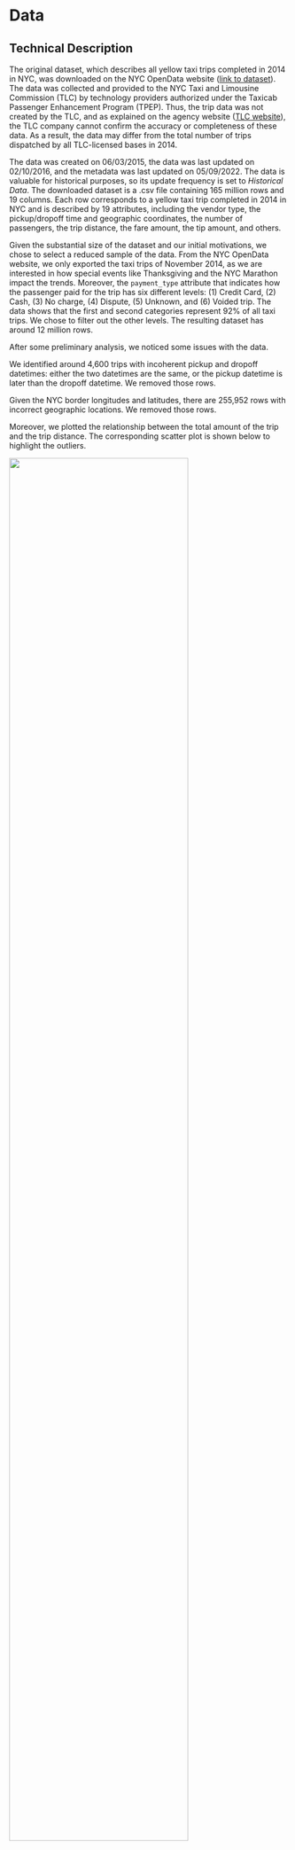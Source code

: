 # Data

## Technical Description

The original dataset, which describes all yellow taxi trips completed in 2014 in NYC, was downloaded on the NYC OpenData website ([link to dataset](https://data.cityofnewyork.us/Transportation/2014-Yellow-Taxi-Trip-Data/gkne-dk5s)). The data was collected and provided to the NYC Taxi and Limousine Commission (TLC) by technology providers authorized under the Taxicab Passenger Enhancement Program (TPEP). Thus, the trip data was not created by the TLC, and as explained on the agency website ([TLC website](https://www.nyc.gov/site/tlc/about/tlc-trip-record-data.page)), the TLC company cannot confirm the accuracy or completeness of these data. As a result, the data may differ from the total number of trips dispatched by all TLC-licensed bases in 2014.

The data was created on 06/03/2015, the data was last updated on 02/10/2016, and the metadata was last updated on 05/09/2022. The data is valuable for historical purposes, so its update frequency is set to *Historical Data*. The downloaded dataset is a .csv file containing 165 million rows and 19 columns. Each row corresponds to a yellow taxi trip completed in 2014 in NYC and is described by 19 attributes, including the vendor type, the pickup/dropoff time and geographic coordinates, the number of passengers, the trip distance, the fare amount, the tip amount, and others.

Given the substantial size of the dataset and our initial motivations, we chose to select a reduced sample of the data. From the NYC OpenData website, we only exported the taxi trips of November 2014, as we are interested in how special events like Thanksgiving and the NYC Marathon impact the trends. Moreover, the `payment_type` attribute that indicates how the passenger paid for the trip has six different levels: (1) Credit Card, (2) Cash, (3) No charge, (4) Dispute, (5) Unknown, and (6) Voided trip. The data shows that the first and second categories represent 92\% of all taxi trips. We chose to filter out the other levels. The resulting dataset has around 12 million rows. 

After some preliminary analysis, we noticed some issues with the data. 

We identified around 4,600 trips with incoherent pickup and dropoff datetimes: either the two datetimes are the same, or the pickup datetime is later than the dropoff datetime. We removed those rows.

Given the NYC border longitudes and latitudes, there are 255,952 rows with incorrect geographic locations. We removed those rows.

Moreover, we plotted the relationship between the total amount of the trip and the trip distance. The corresponding scatter plot is shown below to highlight the outliers.

![](C:/Users/lisag/OneDrive/Bureau/Coursework/Fall 2023/EDAV/homework/project/outliers2.png){width=80%}


```r
library(tidyverse)
library(data.table)
library(ggplot2)
library("ggplot2")
library("tidyverse")
library("ggmap")
library("osmdata")
library(lubridate)

# Install and load necessary libraries
# install.packages("tidyverse")

Sys.setlocale("LC_TIME", "en_US.UTF-8")

data = fread('C:/Users/lisag/OneDrive/Bureau/Coursework/Fall 2023/EDAV/homework/project/nyc_taxi_data_november.csv')

data <- select(data, -V1)
```

First, we noticed on the above plot that there are around 70,000 zero-distance rides. The pickup and dropoff geographic coordinates are roughly the same, while the total amount is non-zero and has to be at least 2.50\$: the initial charge fare amount for yellow taxis equals 2.50\$. We could infer that the dropoff location could not be tracked or that the trip was canceled. For our analysis, we removed those rows.

```r
head(data[data$trip_distance == 0])
```

Second, we noticed rides with large distances and very low total fare amounts. As seen on the scatter plot, we can discard rides with more than 25 miles trip distances and close-to-zero trip total amounts. We don't have enough information for other data points to decide whether they are outliers or not, so we chose to keep those observations.

We also observe that more than 1,500 trips involved 0 passengers. We chose to remove those rows as well.
 

## Research Plan

The 19 attributes contained in the dataset with new variables will help us answer the research questions from the introduction. New variables include:

* trip duration in minutes (using pickup datatime and dropoff datetime columns)

* month, weekdays, hour of the day (using pickup datatime column)

* period of the day (using pickup datetime column)

* fare amount per mile in dollars/mile (using fare amount and trip distance columns)

We have at our disposal all the taxi trips in 2014 as well as the pickup times in datetime format. Using `lubridate` package, we are able to retrieve the month, day of the month, weekday, and hour of the pickup/dropoff datetimes. Those new columns are helpful to visualize the trends throughout different time scales. In particular, we may visualize the trend in the number of trips by day in November and identify whether weekends, holidays, or special events like the NYC Marathon may impact the number of trips.

Given the geographic coordinates (longitude and latitude) of pickup and dropoff locations, we are able to map the taxi trips. In particular, we may visualize the most and least busy pickup/dropoff locations on a NYC map. The datetime will also allow us to visualize how holidays and special events may impact the pickup/dropoff location distribution in the city. It would be interesting to visualize the business working hours by mapping the number of pickups/dropoffs between different periods of the day for a given location like the Financial District or World Trade Center Area.

Using the `fare_amount` attribute, we can visualize the overall distribution of the taxi fares across the different periods of the day and days of the week. Comparing the results for holidays and the results for usual days, we can determine whether the fares increase or decrease. It would be interesting to combine this attribute with the trip distance or the trip duration to identify whether there is a correlation between these variables.

Similarly, with the `tip_amount` column, we can study the tipping trend across different periods of the day and different days of the week. We can check if special events in the month affect the tipping behavior of passengers. Finally, we can compare the average tips for different pickup/dropoff locations using the longitude and latitude variables.


## Missing value analysis

NYC Yellow Taxi Trip 2014 data do not have NA values (missing values).

- Check for total missing values
```r
cat("Count of total missing values: ", sum(is.na(data))) 
```

- Check for missing values by columns
```r
colSums(is.na(data)) |> 
  sort(decreasing = TRUE)
```

- Plot: Patterns in Missing Values
```r
data <- data %>% 
        rename("vendorId" = "vendor_id",
               "pickupT" = "pickup_datetime",
               "dropoffT" = "dropoff_datetime",
               "numPassengers" = "passenger_count",
               "distance" = "trip_distance",
               "pickupLon" = "pickup_longitude",
               "pickupLat" = "pickup_latitude",
               "rate" = "rate_code",
               "SFF" = "store_and_fwd_flag",
               "dropoffLon" = "dropoff_longitude",
               "dropoffLat" = "dropoff_latitude",
               "pay" = "payment_type",
               "fare" = "fare_amount",
               "surcharge" = "surcharge",
               "tax" = "mta_tax",
               "tip" = "tip_amount",
               "toll" = "tolls_amount",
               "total" = "total_amount")
```

```r
library(redav)
plot_missing(data, percent = TRUE)
```

Nevertheless, all NA values from the data seem to have already been replaced with 0s (refer back to scatter plot in **2.1 data description** shown zero-distance trips with non-zero total amount).
